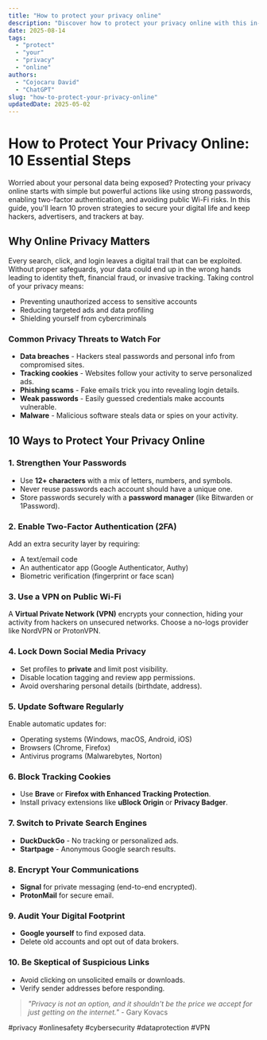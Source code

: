 ```yaml
---
title: "How to protect your privacy online"
description: "Discover how to protect your privacy online with this in-depth guide, providing actionable insights and practical tips to boost your knowledge and results."
date: 2025-08-14
tags:
  - "protect"
  - "your"
  - "privacy"
  - "online"
authors:
  - "Cojocaru David"
  - "ChatGPT"
slug: "how-to-protect-your-privacy-online"
updatedDate: 2025-05-02
---
```


# How to Protect Your Privacy Online: 10 Essential Steps  

Worried about your personal data being exposed? Protecting your privacy online starts with simple but powerful actions like using strong passwords, enabling two-factor authentication, and avoiding public Wi-Fi risks. In this guide, you'll learn 10 proven strategies to secure your digital life and keep hackers, advertisers, and trackers at bay.  

## Why Online Privacy Matters  

Every search, click, and login leaves a digital trail that can be exploited. Without proper safeguards, your data could end up in the wrong hands leading to identity theft, financial fraud, or invasive tracking. Taking control of your privacy means:  

- Preventing unauthorized access to sensitive accounts  
- Reducing targeted ads and data profiling  
- Shielding yourself from cybercriminals  

### Common Privacy Threats to Watch For  

- **Data breaches** - Hackers steal passwords and personal info from compromised sites.  
- **Tracking cookies** - Websites follow your activity to serve personalized ads.  
- **Phishing scams** - Fake emails trick you into revealing login details.  
- **Weak passwords** - Easily guessed credentials make accounts vulnerable.  
- **Malware** - Malicious software steals data or spies on your activity.  

## 10 Ways to Protect Your Privacy Online  

### 1. Strengthen Your Passwords  

- Use **12+ characters** with a mix of letters, numbers, and symbols.  
- Never reuse passwords each account should have a unique one.  
- Store passwords securely with a **password manager** (like Bitwarden or 1Password).  

### 2. Enable Two-Factor Authentication (2FA)  

Add an extra security layer by requiring:  
- A text/email code  
- An authenticator app (Google Authenticator, Authy)  
- Biometric verification (fingerprint or face scan)  

### 3. Use a VPN on Public Wi-Fi  

A **Virtual Private Network (VPN)** encrypts your connection, hiding your activity from hackers on unsecured networks. Choose a no-logs provider like NordVPN or ProtonVPN.  

### 4. Lock Down Social Media Privacy  

- Set profiles to **private** and limit post visibility.  
- Disable location tagging and review app permissions.  
- Avoid oversharing personal details (birthdate, address).  

### 5. Update Software Regularly  

Enable automatic updates for:  
- Operating systems (Windows, macOS, Android, iOS)  
- Browsers (Chrome, Firefox)  
- Antivirus programs (Malwarebytes, Norton)  

### 6. Block Tracking Cookies  

- Use **Brave** or **Firefox with Enhanced Tracking Protection**.  
- Install privacy extensions like **uBlock Origin** or **Privacy Badger**.  

### 7. Switch to Private Search Engines  

- **DuckDuckGo** - No tracking or personalized ads.  
- **Startpage** - Anonymous Google search results.  

### 8. Encrypt Your Communications  

- **Signal** for private messaging (end-to-end encrypted).  
- **ProtonMail** for secure email.  

### 9. Audit Your Digital Footprint  

- **Google yourself** to find exposed data.  
- Delete old accounts and opt out of data brokers.  

### 10. Be Skeptical of Suspicious Links  

- Avoid clicking on unsolicited emails or downloads.  
- Verify sender addresses before responding.  

> _"Privacy is not an option, and it shouldn't be the price we accept for just getting on the internet."_ - Gary Kovacs  

#privacy #onlinesafety #cybersecurity #dataprotection #VPN